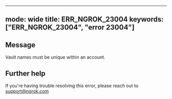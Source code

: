 
---
mode: wide
title: ERR_NGROK_23004
keywords: ["ERR_NGROK_23004", "error 23004"]
---

## Message
Vault names must be unique within an account.




## Further help
If you're having trouble resolving this error, please reach out to [support@ngrok.com](mailto:support@ngrok.com?subject=Help%20with%20ERR_NGROK_23004)

